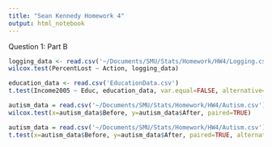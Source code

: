 ```yaml
---
title: "Sean Kennedy Homework 4"
output: html_notebook
---
```

Question 1: 
Part B

```r
logging_data <- read.csv('~/Documents/SMU/Stats/Homework/HW4/Logging.csv')
wilcox.test(PercentLost ~ Action, logging_data)

```



```r
education_data <- read.csv('EducationData.csv')
t.test(Income2005 ~ Educ, education_data, var.equal=FALSE, alternative='less')
```

```r
autism_data = read.csv('~/Documents/SMU/Stats/Homework/HW4/Autism.csv')
wilcox.test(x=autism_data$Before, y=autism_data$After, paired=TRUE)
```
```r
autism_data = read.csv('~/Documents/SMU/Stats/Homework/HW4/Autism.csv')
t.test(x=autism_data$Before, y=autism_data$After, paired=TRUE, alternative = 'less', conf.level = 0.01)
```